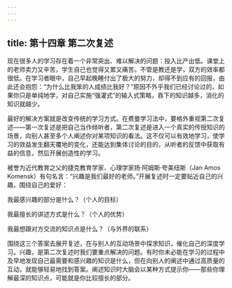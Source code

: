 ```yaml
---
---
---
```

title: 第十四章 第二次复述
---




现在很多人的学习存在着一个非常突出、难以解决的问题：投入比产出低。课堂上的老师卖力又辛苦，学生自己也觉得又累又痛苦。不管是教还是学，双方的效率都很低。在学习者眼中，自己早起晚睡付出了极大的努力，却得不到应有的回报，由此还会抱怨：“为什么比我笨的人成绩比我好？”原因不外乎我们已经讨论过的，如果你只是单纯地学，对自己实施“强灌式”的输入式策略，吞下的知识越多，消化的知识就越少。

最好的解决方案就是改变传统的学习方式。在费曼学习法中，要格外重视第二次复述——第一次复述是把自己当作倾听者，第二次复述是进入一个真实的传授知识的场景，向别人甚至多个人阐述你对某项知识的看法。这不仅可以有效地学习，使学习的效益发生翻天覆地的变化，还能达到集体讨论的目的，从听者的反馈中获取有益的信息，然后开展创造性的学习。

被誉为近代教育之父的捷克教育学家、心理学家扬·阿姆斯·夸美纽斯（Jan Amos Komensk）有句名言：“兴趣是我们最好的老师。”开展复述时一定要贴近自己的兴趣，围绕自己的爱好：

我最感兴趣的部分是什么？（个人的目标）

我最擅长的讲述方式是什么？（个人的优势）

我最想跟对方交流的知识点是什么？（与外界的联系）

围绕这三个答案去展开复述，在与别人的互动场景中探求知识，催化自己的深度学习。兴趣，是第二次复述时我们要重点解决的问题。有时你未必能在学习的过程中及早地发现自己最需要和感兴趣的知识是什么，但在向别人的阐述中通过高质量的互动，就能够轻易地找到答案。阐述知识时大脑会以某种方式提示你——那些你理解最深的知识点，可能就是你比较擅长的部分。
